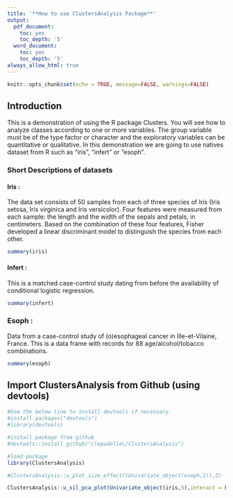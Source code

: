 ```yaml
---
title: '**How to use ClustersAnalysis Package**'
output:
  pdf_document:
    toc: yes
    toc_depth: '5'
  word_document:
    toc: yes
    toc_depth: '5'
always_allow_html: true
---
```


```r
knitr::opts_chunk$set(echo = TRUE, message=FALSE, warnings=FALSE)
```

## Introduction  

  This is a demonstration of using the R package Clusters. You will see how to analyze classes according to one or more variables. The group variable must be of the type factor or character and the exploratory variables can be quantitative or qualitative. In this demonstration we are going to use natives dataset from R such as "iris", "infert" or "esoph".

### Short Descriptions of datasets  

#### Iris : 


  The data set consists of 50 samples from each of three species of Iris (Iris setosa, Iris virginica and Iris versicolor). Four features were measured from each sample: the length and the width of the sepals and petals, in centimeters. Based on the combination of these four features, Fisher developed a linear discriminant model to distinguish the species from each other.

```r
summary(iris)
```

#### Infert :   


  This is a matched case-control study dating from before the availability of conditional logistic regression.


```r
summary(infert)
```

### Esoph : 

  Data from a case-control study of (o)esophageal cancer in Ille-et-Vilaine, France. This is a data frame with records for 88 age/alcohol/tobacco combinations.

```r
summary(esoph)
```


## Import ClustersAnalysis from Github (using devtools)



```r
#Use the below line to install devtools if necessary
#install.packages("devtools")
#library(devtools)

#install package from github
#devtools::install_github("clepadellec/ClustersAnalysis")

#load package
library(ClustersAnalysis)

```


```r
#ClustersAnalysis::u_plot_size_effect((Univariate_object(esoph,1)),2)

ClustersAnalysis::u_sil_pca_plot(Univariate_object(iris,5),interact = FALSE)

```
